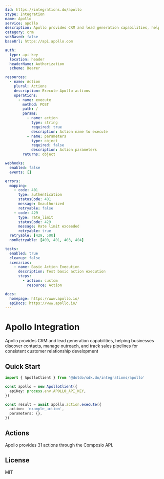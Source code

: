 ```yaml
---
$id: https://integrations.do/apollo
$type: Integration
name: Apollo
service: apollo
description: Apollo provides CRM and lead generation capabilities, helping businesses discover contacts, manage outreach, and track sales pipelines for consistent customer relationship development
category: crm
sdkBased: false
baseUrl: https://api.apollo.com

auth:
  type: api-key
  location: header
  headerName: Authorization
  scheme: Bearer

resources:
  - name: Action
    plural: Actions
    description: Execute Apollo actions
    operations:
      - name: execute
        method: POST
        path: /
        params:
          - name: action
            type: string
            required: true
            description: Action name to execute
          - name: parameters
            type: object
            required: false
            description: Action parameters
        returns: object

webhooks:
  enabled: false
  events: []

errors:
  mapping:
    - code: 401
      type: authentication
      statusCode: 401
      message: Unauthorized
      retryable: false
    - code: 429
      type: rate_limit
      statusCode: 429
      message: Rate limit exceeded
      retryable: true
  retryable: [429, 500]
  nonRetryable: [400, 401, 403, 404]

tests:
  enabled: true
  cleanup: false
  scenarios:
    - name: Basic Action Execution
      description: Test basic action execution
      steps:
        - action: custom
          resource: Action

docs:
  homepage: https://www.apollo.io/
  apiDocs: https://www.apollo.io/
---
```


# Apollo Integration

Apollo provides CRM and lead generation capabilities, helping businesses discover contacts, manage outreach, and track sales pipelines for consistent customer relationship development

## Quick Start

```typescript
import { ApolloClient } from '@dotdo/sdk.do/integrations/apollo'

const apollo = new ApolloClient({
  apiKey: process.env.APOLLO_API_KEY,
})

const result = await apollo.action.execute({
  action: 'example_action',
  parameters: {},
})
```

## Actions

Apollo provides 31 actions through the Composio API.

## License

MIT
